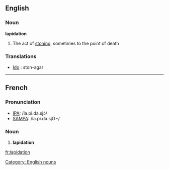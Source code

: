 ==English==
===Noun===
'''lapidation'''
# The act of [[stoning]], sometimes to the point of death

===Translations===

* [[Ido]] : ston-agar
----
==French==

===Pronunciation===
*[[w:IPA|IPA]]: /la.pi.da.sjɔ̃/
*[[w:SAMPA|SAMPA]]: /la.pi.da.sjO~/

===Noun===
# '''lapidation'''

[[Category: English nouns]]

[[fr:lapidation]]